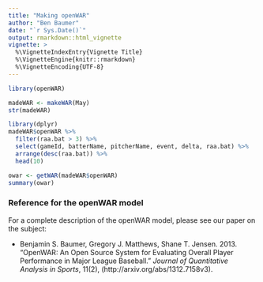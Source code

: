 ```yaml
---
title: "Making openWAR"
author: "Ben Baumer"
date: "`r Sys.Date()`"
output: rmarkdown::html_vignette
vignette: >
  %\VignetteIndexEntry{Vignette Title}
  %\VignetteEngine{knitr::rmarkdown}
  %\VignetteEncoding{UTF-8}
---
```


```r
library(openWAR)
```

```r
madeWAR <- makeWAR(May)
str(madeWAR)
```

```r
library(dplyr)
madeWAR$openWAR %>%
  filter(raa.bat > 3) %>%
  select(gameId, batterName, pitcherName, event, delta, raa.bat) %>%
  arrange(desc(raa.bat)) %>%
  head(10)
```


```r
owar <- getWAR(madeWAR$openWAR)
summary(owar)
```

### Reference for the openWAR model

For a complete description of the openWAR model, please see our paper on the subject:

* Benjamin S. Baumer, Gregory J. Matthews, Shane T. Jensen. 2013. "OpenWAR: An Open Source System for Evaluating Overall Player Performance in Major League Baseball." *Journal of Quantitative Analysis in Sports*, 11(2), (http://arxiv.org/abs/1312.7158v3).

